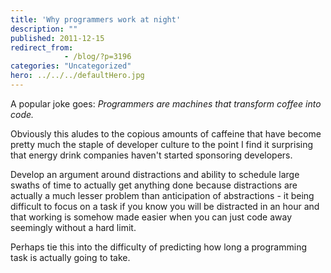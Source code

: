 ```yaml
---
title: 'Why programmers work at night'
description: ""
published: 2011-12-15
redirect_from: 
            - /blog/?p=3196
categories: "Uncategorized"
hero: ../../../defaultHero.jpg
---
```


A popular joke goes: _Programmers are machines that transform coffee into code._

Obviously this aludes to the copious amounts of caffeine that have become pretty much the staple of developer culture to the point I find it surprising that energy drink companies haven't started sponsoring developers.

Develop an argument around distractions and ability to schedule large swaths of time to actually get anything done because distractions are actually a much lesser problem than anticipation of abstractions - it being difficult to focus on a task if you know you will be distracted in an hour and that working is somehow made easier when you can just code away seemingly without a hard limit.

Perhaps tie this into the difficulty of predicting how long a programming task is actually going to take.
